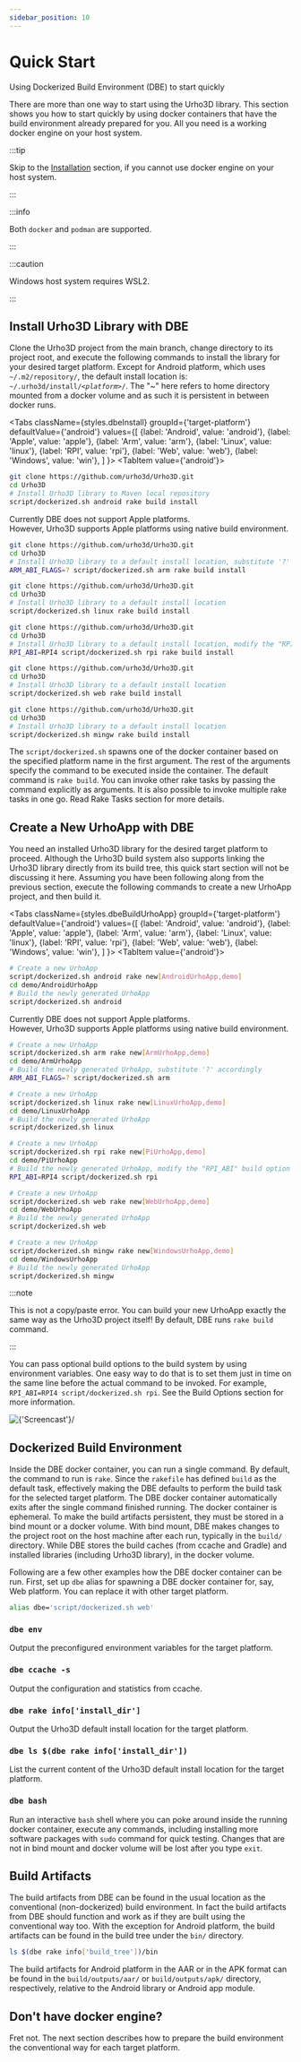 ```yaml
---
sidebar_position: 10
---
```



# Quick Start

Using Dockerized Build Environment (DBE) to start quickly

There are more than one way to start using the Urho3D library. This section shows you how to start quickly by using docker containers that have the build environment already prepared for you. All you need is a working docker engine on your host system.

:::tip

Skip to the [Installation](installation) section, if you cannot use docker engine on your host system.

:::

:::info

Both `docker` and `podman` are supported.

:::

:::caution

Windows host system requires WSL2.

:::

## Install Urho3D Library with DBE

Clone the Urho3D project from the main branch, change directory to its project root, and execute the following commands to install the library for your desired target platform. Except for Android platform, which uses `~/.m2/repository/`, the default install location is: <code>~/.urho3d/install/<em>&lt;platform&gt;</em>/</code>. The "~" here refers to home directory mounted from a docker volume and as such it is persistent in between docker runs.

<Tabs
  className={styles.dbeInstall}
  groupId={'target-platform'}
  defaultValue={'android'}
  values={[
    {label: 'Android', value: 'android'},
    {label: 'Apple', value: 'apple'},
    {label: 'Arm', value: 'arm'},
    {label: 'Linux', value: 'linux'},
    {label: 'RPI', value: 'rpi'},
    {label: 'Web', value: 'web'},
    {label: 'Windows', value: 'win'},
  ]
  }>
  <TabItem value={'android'}>

```bash
git clone https://github.com/urho3d/Urho3D.git
cd Urho3D
# Install Urho3D library to Maven local repository
script/dockerized.sh android rake build install
```

  </TabItem>
  <TabItem value={'apple'}>
    <div className={clsx('textBlock', styles.fixedHeight)}>
      Currently DBE does not support Apple platforms.<br/>
      However, Urho3D supports Apple platforms using native build environment.
    </div>
  </TabItem>
  <TabItem value={'arm'}>

```bash
git clone https://github.com/urho3d/Urho3D.git
cd Urho3D
# Install Urho3D library to a default install location, substitute '?' accordingly
ARM_ABI_FLAGS=? script/dockerized.sh arm rake build install
```

  </TabItem>
  <TabItem value={'linux'}>

```bash
git clone https://github.com/urho3d/Urho3D.git
cd Urho3D
# Install Urho3D library to a default install location
script/dockerized.sh linux rake build install
```

  </TabItem>
  <TabItem value={'rpi'}>

```bash
git clone https://github.com/urho3d/Urho3D.git
cd Urho3D
# Install Urho3D library to a default install location, modify the "RPI_ABI" build option accordingly
RPI_ABI=RPI4 script/dockerized.sh rpi rake build install
```

  </TabItem>
  <TabItem value={'web'}>

```bash
git clone https://github.com/urho3d/Urho3D.git
cd Urho3D
# Install Urho3D library to a default install location
script/dockerized.sh web rake build install
```

  </TabItem>
  <TabItem value={'win'}>

```bash
git clone https://github.com/urho3d/Urho3D.git
cd Urho3D
# Install Urho3D library to a default install location
script/dockerized.sh mingw rake build install
```

  </TabItem>
</Tabs>

The `script/dockerized.sh` spawns one of the docker container based on the specified platform name in the first argument. The rest of the arguments specify the command to be executed inside the container. The default command is `rake build`. You can invoke other rake tasks by passing the command explicitly as arguments. It is also possible to invoke multiple rake tasks in one go. Read Rake Tasks section for more details.

## Create a New UrhoApp with DBE

You need an installed Urho3D library for the desired target platform to proceed. Although the Urho3D build system also supports linking the Urho3D library directly from its build tree, this quick start section will not be discussing it here. Assuming you have been following along from the previous section, execute the following commands to create a new UrhoApp project, and then build it.

<Tabs
  className={styles.dbeBuildUrhoApp}
  groupId={'target-platform'}
  defaultValue={'android'}
  values={[
    {label: 'Android', value: 'android'},
    {label: 'Apple', value: 'apple'},
    {label: 'Arm', value: 'arm'},
    {label: 'Linux', value: 'linux'},
    {label: 'RPI', value: 'rpi'},
    {label: 'Web', value: 'web'},
    {label: 'Windows', value: 'win'},
  ]
  }>
  <TabItem value={'android'}>

```bash
# Create a new UrhoApp
script/dockerized.sh android rake new[AndroidUrhoApp,demo]
cd demo/AndroidUrhoApp
# Build the newly generated UrhoApp
script/dockerized.sh android
```

  </TabItem>
  <TabItem value={'apple'}>
    <div className={clsx('textBlock', styles.fixedHeight)}>
      Currently DBE does not support Apple platforms.<br/>
      However, Urho3D supports Apple platforms using native build environment.
    </div>
  </TabItem>
  <TabItem value={'arm'}>

```bash
# Create a new UrhoApp
script/dockerized.sh arm rake new[ArmUrhoApp,demo]
cd demo/ArmUrhoApp
# Build the newly generated UrhoApp, substitute '?' accordingly
ARM_ABI_FLAGS=? script/dockerized.sh arm
```

  </TabItem>
  <TabItem value={'linux'}>

```bash
# Create a new UrhoApp
script/dockerized.sh linux rake new[LinuxUrhoApp,demo]
cd demo/LinuxUrhoApp
# Build the newly generated UrhoApp
script/dockerized.sh linux
```

  </TabItem>
  <TabItem value={'rpi'}>

```bash
# Create a new UrhoApp
script/dockerized.sh rpi rake new[PiUrhoApp,demo]
cd demo/PiUrhoApp
# Build the newly generated UrhoApp, modify the "RPI_ABI" build option accordingly
RPI_ABI=RPI4 script/dockerized.sh rpi
```

  </TabItem>
  <TabItem value={'web'}>

```bash
# Create a new UrhoApp
script/dockerized.sh web rake new[WebUrhoApp,demo]
cd demo/WebUrhoApp
# Build the newly generated UrhoApp
script/dockerized.sh web
```

  </TabItem>
  <TabItem value={'win'}>

```bash
# Create a new UrhoApp
script/dockerized.sh mingw rake new[WindowsUrhoApp,demo]
cd demo/WindowsUrhoApp
# Build the newly generated UrhoApp
script/dockerized.sh mingw
```

  </TabItem>
</Tabs>

:::note

This is not a copy/paste error. You can build your new UrhoApp exactly the same way as the Urho3D project itself! By default, DBE runs `rake build` command.

:::

You can pass optional build options to the build system by using environment variables. One easy way to do that is to set them just in time on the same line before the actual command to be invoked. For example, `RPI_ABI=RPI4 script/dockerized.sh rpi`. See the Build Options section for more information.

<div className={'text--center'}>
  <img src={'/img/docs/quick-start-screencast.svg'} alt={'Screencast'}/>
</div>

## Dockerized Build Environment

Inside the DBE docker container, you can run a single command. By default, the command to run is `rake`. Since the `rakefile` has defined `build` as the default task, effectively making the DBE defaults to perform the build task for the selected target platform. The DBE docker container automatically exits after the single command finished running. The docker container is ephemeral. To make the build artifacts persistent, they must be stored in a bind mount or a docker volume. With bind mount, DBE makes changes to the project root on the host machine after each run, typically in the `build/` directory. While DBE stores the build caches (from ccache and Gradle) and installed libraries (including Urho3D library), in the docker volume.

Following are a few other examples how the DBE docker container can be run. First, set up `dbe` alias for spawning a DBE docker container for, say, Web platform. You can replace it with other target platform.

```bash
alias dbe='script/dockerized.sh web'
```

### `dbe env`

Output the preconfigured environment variables for the target platform.

### `dbe ccache -s`

Output the configuration and statistics from ccache.

### `dbe rake info['install_dir']`

Output the Urho3D default install location for the target platform.

### `dbe ls $(dbe rake info['install_dir'])`

List the current content of the Urho3D default install location for the target platform.

### `dbe bash`

Run an interactive `bash` shell where you can poke around inside the running docker container, execute any commands, including installing more software packages with `sudo` command for quick testing. Changes that are not in bind mount and docker volume will be lost after you type `exit`.

## Build Artifacts

The build artifacts from DBE can be found in the usual location as the conventional (non-dockerized) build environment. In fact the build artifacts from DBE should function and work as if they are built using the conventional way too. With the exception for Android platform, the build artifacts can be found in the build tree under the `bin/` directory.

```bash
ls $(dbe rake info['build_tree'])/bin
```

The build artifacts for Android platform in the AAR or in the APK format can be found in the `build/outputs/aar/` or `build/outputs/apk/` directory, respectively, relative to the Android library or Android app module.

## Don't have docker engine?

Fret not. The next section describes how to prepare the build environment the conventional way for each target platform.
